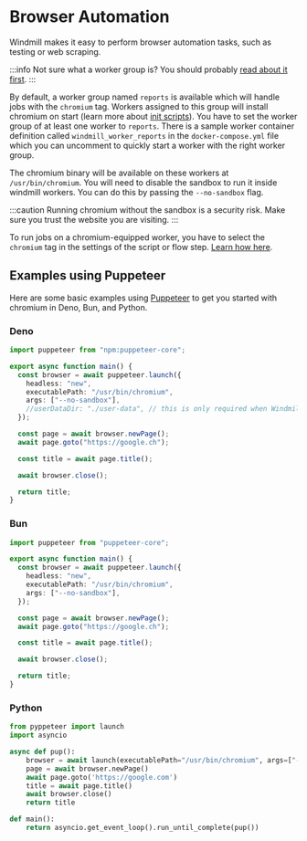 # Browser Automation

Windmill makes it easy to perform browser automation tasks, such as testing or web scraping.

:::info
Not sure what a worker group is? You should probably [read about it first](/docs/core_concepts/worker_groups).
:::

By default, a worker group named `reports` is available which will handle jobs with the `chromium` tag.
Workers assigned to this group will install chromium on start (learn more about [init scripts](/docs/core_concepts/worker_groups#init-scripts)).
You have to set the worker group of at least one worker to `reports`.
There is a sample worker container definition called `windmill_worker_reports` in the `docker-compose.yml` file which you can uncomment to quickly start a worker with the right worker group.

The chromium binary will be available on these workers at `/usr/bin/chromium`.
You will need to disable the sandbox to run it inside windmill workers. 
You can do this by passing the `--no-sandbox` flag. 

:::caution
Running chromium without the sandbox is a security risk. Make sure you trust the website you are visiting.
:::

To run jobs on a chromium-equipped worker, you have to select the `chromium` tag in the settings of the script or flow step.
[Learn how here](/docs/script_editor/worker_group_tag).


## Examples using Puppeteer

Here are some basic examples using [Puppeteer](https://pptr.dev/) to get you started with chromium in Deno, Bun, and Python.

### Deno

```typescript
import puppeteer from "npm:puppeteer-core";

export async function main() {
  const browser = await puppeteer.launch({
    headless: "new",
    executablePath: "/usr/bin/chromium",
    args: ["--no-sandbox"],
    //userDataDir: "./user-data", // this is only required when Windmill is running with nsjail where you don't have access to the default user data dir
  });

  const page = await browser.newPage();
  await page.goto("https://google.ch");

  const title = await page.title();

  await browser.close();

  return title;
}
```

### Bun

```typescript
import puppeteer from "puppeteer-core";

export async function main() {
  const browser = await puppeteer.launch({
    headless: "new",
    executablePath: "/usr/bin/chromium",
    args: ["--no-sandbox"],
  });

  const page = await browser.newPage();
  await page.goto("https://google.ch");

  const title = await page.title();

  await browser.close();

  return title;
}
```



### Python

```python
from pyppeteer import launch
import asyncio

async def pup():
    browser = await launch(executablePath="/usr/bin/chromium", args=["--no-sandbox"])
    page = await browser.newPage()
    await page.goto('https://google.com')
    title = await page.title()
    await browser.close()
    return title

def main():
    return asyncio.get_event_loop().run_until_complete(pup())
```